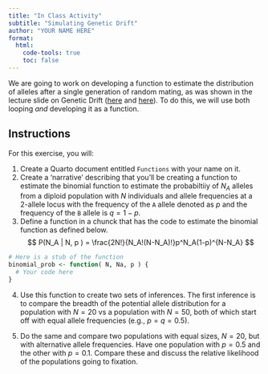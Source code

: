 ```yaml
---
title: "In Class Activity"
subtitle: "Simulating Genetic Drift"
author: "YOUR NAME HERE"
format: 
  html:
    code-tools: true
    toc: false
---
```


We are going to work on developing a function to estimate the distribution of alleles after a single generation of random mating, as was shown in the lecture slide on Genetic Drift ([here](https://dyerlabteaching.github.io/Drift-and-Mutation/slides.html#/1/10) and [here](https://dyerlabteaching.github.io/Drift-and-Mutation/slides.html#/1/12)).  To do this, we will use both looping *and* developing it as a function.


## Instructions

For this exercise, you will:

1. Create a Quarto document entitled `Functions` with your name on it.
2. Create a 'narrative' describing that you'll be creating a function to estimate the binomial function to estimate the probabiltiiy of $N_A$ alleles from a diploid population with $N$ individuals and allele frequencies at a 2-allele locus with the frequency of the `A` allele denoted as $p$ and the frequency of the `B` allele is $q = 1-p$.
3. Define a function in a chunck that has the code to estimate the binomial function as defined below.  
$$
P(N_A | N, p ) = \frac{2N!}{N_A!(N-N_A)!}p^N_A(1-p)^{N-N_A}
$$
```r
# Here is a stub of the function
binomial_prob <- function( N, Na, p ) { 
  # Your code here
}
```

4. Use this function to create two sets of inferences.  The first inference is to compare the breadth of the potential allele distribution for a population with $N = 20$ vs a population with $N=50$, both of which start off with equal allele frequencies (e.g., $p = q = 0.5$).

5. Do the same and compare two populations with equal sizes, $N=20$, but with alternative allele frequencies.  Have one population with $p=0.5$ and the other with $p=0.1$.  Compare these and discuss the relative likelihood of the populations going to fixation.





